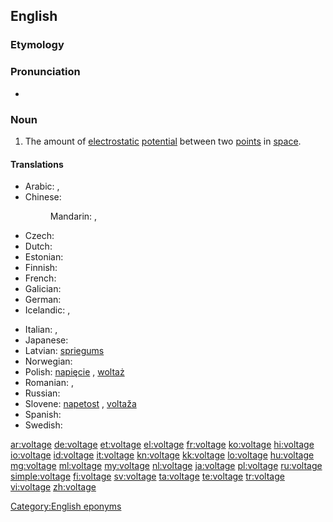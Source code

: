 ==English==
{{wikipedia}}

===Etymology===
{{borrowing|fr|voltage}}

===Pronunciation===
* {{a|US}} {{IPA|/voʊltɪdʒ/}}

===Noun===
{{en-noun}}

# {{context|physics|lang=en}} The amount of [[electrostatic]] [[potential]] between two [[point]]s in [[space]].

====Translations====
{{trans-top|amount of electrostatic potential}}
* Arabic: {{t-|ar|جهد|m|tr=juhd}},  {{t-|ar|فولتية|f|tr=fultíyya}}
* Chinese:
*: Mandarin: {{t-|cmn|電壓|sc=Hani}},  {{t-|cmn|电压|tr=diànyā|sc=Hani}}
* Czech: {{t-|cs|napětí|n}}
* Dutch: {{t+|nl|spanning}}
* Estonian: {{t+|et|pinge}}
* Finnish: {{t+|fi|jännite}}
* French: {{t+|fr|tension|f}}
* Galician: {{t+|gl|voltaxe|f}}
* German: {{t+|de|Spannung|f}}
* Icelandic: {{t-|is|rafspenna|f}}, {{t+|is|spenna|f}}
{{trans-mid}}
* Italian: {{t-|it|voltaggio|m}},  {{t+|it|tensione|f}}
* Japanese: {{t+|ja|電圧|tr=でんあつ, den'atsu}}
* Latvian: [[spriegums]] {{g|m}}
* Norwegian: {{t+|no|spenning|m}}
* Polish: [[napięcie]] {{g|n}}, [[woltaż]] {{g|m}}
* Romanian: {{t+|ro|tensiune|f}}, {{t+|ro|voltaj|n}}
* Russian: {{t+|ru|напряжение|n|tr=naprjažénije}}
* Slovene: [[napetost]] {{g|f}}, [[voltaža]] {{g|f}}
* Spanish: {{t+|es|voltaje|m}}
* Swedish: {{t+|sv|spänning|c}}
{{trans-bottom}}

[[Category:English eponyms]]

[[ar:voltage]]
[[de:voltage]]
[[et:voltage]]
[[el:voltage]]
[[fr:voltage]]
[[ko:voltage]]
[[hi:voltage]]
[[io:voltage]]
[[id:voltage]]
[[it:voltage]]
[[kn:voltage]]
[[kk:voltage]]
[[lo:voltage]]
[[hu:voltage]]
[[mg:voltage]]
[[ml:voltage]]
[[my:voltage]]
[[nl:voltage]]
[[ja:voltage]]
[[pl:voltage]]
[[ru:voltage]]
[[simple:voltage]]
[[fi:voltage]]
[[sv:voltage]]
[[ta:voltage]]
[[te:voltage]]
[[tr:voltage]]
[[vi:voltage]]
[[zh:voltage]]